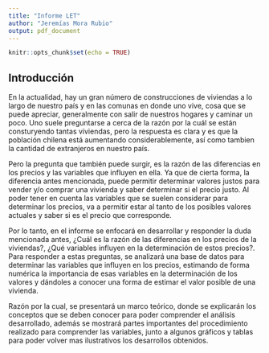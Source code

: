 ---
title: "Informe LET"
author: "Jeremías Mora Rubio"
output: pdf_document
---

```{r setup, include=FALSE}
knitr::opts_chunk$set(echo = TRUE)
```

## Introducción

 En la actualidad, hay un gran número de construcciones de viviendas a lo largo de nuestro país y en las comunas en donde uno vive, cosa que se puede apreciar, generalmente con salir de nuestros hogares y caminar un poco. Uno suele preguntarse a cerca de la razón por la cuál se están consturyendo tantas viviendas, pero la respuesta es clara y es que la población chilena está aumentando considerablemente, así como tambien la cantidad de extranjeros en nuestro país.



 Pero la pregunta que también puede surgir, es la razón de las diferencias en los precios y las variables que influyen en ella. Ya que de cierta forma, la diferencia antes mencionada, puede permitir determinar valores justos para vender y/o comprar una vivienda y saber determinar si el precio justo. Al poder tener en cuenta las variables que se suelen considerar para determinar los precios, va a permitir estar al tanto de los posibles valores actuales y saber si es el precio que corresponde.



 Por lo tanto, en el informe se enfocará en desarrollar y responder la duda mencionada antes, ¿Cuál es la razón de las diferencias en los precios de la viviendas?, ¿Qué variables influyen en la determinación de estos precios?. Para responder a estas preguntas, se analizará una base de datos para determinar las variables que influyen en los precios, estimando de forma numérica la importancia de esas variables en la determinación de los valores y dándoles a conocer una forma de estimar el valor posible de una vivienda.



 Razón por la cual, se presentará  un marco teórico, donde se explicarán los conceptos que se deben conocer para poder comprender el análisis desarrollado, además se mostrará partes importantes del procedimiento realizado para comprender las variables, junto a algunos gráficos y tablas para poder volver mas ilustrativos los desarrollos obtenidos. 

